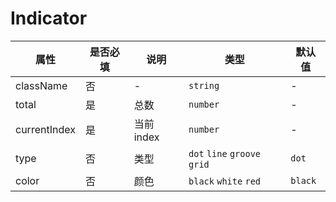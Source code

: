 # Indicator

| 属性 | 是否必填 | 说明 | 类型 | 默认值 |
| --- | --- | --- | --- | --- |
| className | 否 | - | `string` | - |
| total | 是 | 总数 | `number` | - |
| currentIndex | 是 | 当前index | `number` | - |
| type | 否 | 类型 | `dot` `line` `groove` `grid` | `dot` |
| color | 否 | 颜色 | `black` `white` `red` | `black` |
